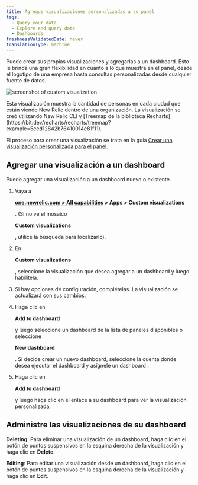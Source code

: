 ```yaml
---
title: Agregue visualizaciones personalizadas a su panel
tags:
  - Query your data
  - Explore and query data
  - Dashboards
freshnessValidatedDate: never
translationType: machine
---
```



Puede crear sus propias visualizaciones y agregarlas a un dashboard. Esto le brinda una gran flexibilidad en cuanto a lo que muestra en el panel, desde el logotipo de una empresa hasta consultas personalizadas desde cualquier fuente de datos.

<img
  title="Custom visualization"
  alt="screenshot of custom visualization"
  src={dashboardsCustomVisualizationsExample}
/>

<figcaption>
  Esta visualización muestra la cantidad de personas en cada ciudad que están viendo New Relic dentro de una organización. La visualización se creó utilizando New Relic CLI y [Treemap de la biblioteca Recharts](https://bit.dev/recharts/recharts/treemap?example=5ced12842b76410014e81f11).
</figcaption>

El proceso para crear una visualización se trata en la guía [Crear una visualización personalizada para el panel](https://developer.newrelic.com/build-apps/build-visualization).

## Agregar una visualización a un dashboard

Puede agregar una visualización a un dashboard nuevo o existente.

1. Vaya a

   <DNT>**[one.newrelic.com > All capabilities](https://one.newrelic.com/all-capabilities) > Apps > Custom visualizations**</DNT>

   . (Si no ve el mosaico

   <DNT>**Custom visualizations**</DNT>

   , utilice la búsqueda para localizarlo).

2. En

   <DNT>**Custom visualizations**</DNT>

   , seleccione la visualización que desea agregar a un dashboard y luego habilítela.

3. Si hay opciones de configuración, complételas. La visualización se actualizará con sus cambios.

4. Haga clic en

   <DNT>**Add to dashboard**</DNT>

   y luego seleccione un dashboard de la lista de paneles disponibles o seleccione

   <DNT>**New dashboard**</DNT>

   . Si decide crear un nuevo dashboard, seleccione la cuenta donde desea ejecutar el dashboard y asígnele un dashboard .

5. Haga clic en

   <DNT>**Add to dashboard**</DNT>

   y luego haga clic en el enlace a su dashboard para ver la visualización personalizada.

## Administre las visualizaciones de su dashboard

<DNT>**Deleting**</DNT>: Para eliminar una visualización de un dashboard, haga clic en el botón de puntos suspensivos en la esquina derecha de la visualización y haga clic en <DNT>**Delete**</DNT>.

<DNT>**Editing**</DNT>: Para editar una visualización desde un dashboard, haga clic en el botón de puntos suspensivos en la esquina derecha de la visualización y haga clic en <DNT>**Edit**</DNT>.